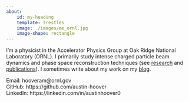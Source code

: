 ```yaml
---
about:
    id: my-heading
    template: trestles
    image: ./images/me_ornl.jpg
    image-shape: rectangle
---
```


:::{#my-heading}

I'm a physicist in the Accelerator Physics Group at Oak Ridge National Laboratory (ORNL). I primarily study intense charged particle beam dynamics and phase space reconstruction techniques (see [research](./research/index.qmd) and [publications](./publications/index.qmd)). I sometimes write about my work on my [blog](https://austin-hoover.github.io/blog/).

:::

Email: hooveram@ornl.gov \
GitHub: https://github.com/austin-hoover \
LinkedIn: https://linkedin.com/in/austinhoover0 \
